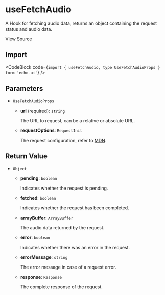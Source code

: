 
# useFetchAudio

A Hook for fetching audio data, returns an object containing the request status and audio data.

<Link
  href="https://github.com/codeacme17/echo-ui/blob/main/packages/hooks/useFetchAudio.ts"
  target="_blank"
  size="sm"
  className="flex items-center"
>
  <Github className="w-4 h-4" />
  <span className="ml-2">View Source</span>
</Link>

## Import

<CodeBlock code={`import { useFetchAudio, type UseFetchAudioProps } form 'echo-ui'`} />

## Parameters

- `UseFetchAudioProps`

  - **url** (required): `string`

    The URL to request, can be a relative or absolute URL.

  - **requestOptions**: `RequestInit`

    The request configuration, refer to [MDN](https://developer.mozilla.org/en-US/docs/Web/API/fetch#options).

## Return Value

- `Object`

  - **pending**: `boolean`

    Indicates whether the request is pending.

  - **fetched**: `boolean`

    Indicates whether the request has been completed.

  - **arrayBuffer**: `ArrayBuffer`

    The audio data returned by the request.

  - **error**: `boolean`

    Indicates whether there was an error in the request.

  - **errorMessage**: `string`

    The error message in case of a request error.

  - **response**: `Response`

    The complete response of the request.

